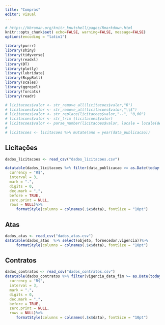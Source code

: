 ---
title: "Compras"
editor: visual
---

```{r}
# https://kbroman.org/knitr_knutshell/pages/Rmarkdown.html
knitr::opts_chunk$set( echo=FALSE, warning=FALSE, message=FALSE)
options(encoding = "latin1")
```

```{r}
library(purrr)
library(shiny)
library(tidyverse)
library(readxl)
library(DT)
library(plotly)
library(lubridate)
library(RcppRoll)
library(scales)
library(ggrepel)
library(forcats)
library(readr)
```

```{r df_licitacoes}





# licitacoes$valor <- str_remove_all(licitacoes$valor,"R")
# licitacoes$valor <- str_remove_all(licitacoes$valor,"\\$")
# licitacoes$valor <- str_replace(licitacoes$valor,"--", "0,00")
# licitacoes$valor <- str_trim (licitacoes$valor)
# licitacoes$valor <- parse_number(licitacoes$valor, locale = locale(decimal_mark = ","))
# 
# licitacoes <- licitacoes %>% mutate(ano = year(data_publicacao))

```




## Licitações




```{r licitacoes}

dados_licitacoes <- read_csv("dados_licitacoes.csv")

datatable(dados_licitacoes %>% filter(data_publicacao >= as.Date(today()-60) ) %>% group_by(objeto, data_abertura) %>% summarise(valor = sum(valor, na.rm = TRUE)) %>% arrange(desc(valor)))%>% formatCurrency("valor",
  currency = "R$",
  interval = 3,
  mark = ".",
  digits = 0,
  dec.mark = ",",
  before = TRUE,
  zero.print = NULL,
  rows = NULL)%>% 
     formatStyle(columns = colnames(.$x$data), fontSize = "10pt")
```

## Atas

```{r tabela_atas}
dados_atas <- read_csv("dados_atas.csv")
datatable(dados_atas  %>% select(objeto, fornecedor,vigencia))%>% 
     formatStyle(columns = colnames(.$x$data), fontSize = "10pt")

```

## Contratos

```{r}

dados_contratos <- read_csv("dados_contratos.csv")
datatable(dados_contratos %>% filter(vigencia_data_fim >= as.Date(today()) ) %>% group_by(objeto, fornecedor_nome, vigencia_data_fim) %>% summarise(valor = sum(valor, na.rm = TRUE)) %>% arrange(desc(valor)))%>% formatCurrency("valor",
  currency = "R$",
  interval = 3,
  mark = ".",
  digits = 0,
  dec.mark = ",",
  before = TRUE,
  zero.print = NULL,
  rows = NULL)%>% 
     formatStyle(columns = colnames(.$x$data), fontSize = "10pt")

```

